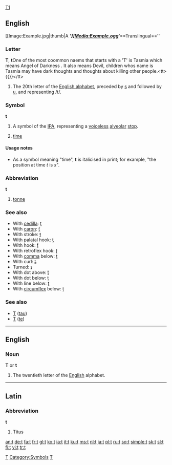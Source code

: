 {{see|T|t'}}
{{wikipedia}}
[[#English|T]][http://]
== English ==
[[Image:Example.jpg|thumb|A '''''']][[Media:Example.ogg]]''''[[]]''==Translingual==''

===Letter===
'''T''', '''t'''One of the most coommon naems that starts with a 'T' is Tasmia which means Angel of Darkness . It also means Devil, children whos name is Tasmia may have dark thoughts and thoughts about killing other people.<nowiki><tt>{{}}</tt></nowiki>

# The 20th letter of the [[Appendix:Roman script|English alphabet]], preceded by [[s]] and followed by [[u]], and representing /t/.

===Symbol===
'''t'''

# A symbol of the [[IPA]], representing a [[voiceless]] [[alveolar]] [[stop]].
#{{context|mathematics|physics}} [[time]]

====Usage notes====
*As a symbol meaning "time", '''t''' is italicised in print; for example, "the position at time ''t'' is ''x''".

===Abbreviation===
'''t'''

# [[tonne]]

===See also===
*With [[cedilla]]: [[ţ]]
*With [[caron]]: [[ť]]
*With stroke: [[ŧ]]
*With palatal hook: [[ƫ]]
*With hook: [[ƭ]]
*With retroflex hook: [[ʈ]]
*With [[comma]] below: [[ț]]
*With curl: [[ȶ]]
*Turned: [[ʇ]]
*With dot above: [[ṫ]]
*With dot below: [[ṭ]]
*With line below: [[ṯ]]
*With [[circumflex]] below: [[ṱ]]

===See also===
*[[Τ]] ([[tau]])
*[[Т]] ([[te]])
[[Category:Latin letters|T]]
[[Category:Symbols]]
[[Category:IPA symbols|T]]

----

==English==

===Noun===
'''T''' or '''t'''

# The twentieth letter of the [[English]] alphabet.
----

==Latin==

===Abbreviation===
'''t'''

# Titus

[[an:t]]
[[de:t]]
[[fa:t]]
[[fr:t]]
[[gl:t]]
[[ko:t]]
[[ia:t]]
[[it:t]]
[[ku:t]]
[[ms:t]]
[[nl:t]]
[[ja:t]]
[[pl:t]]
[[ru:t]]
[[sq:t]]
[[simple:t]]
[[sk:t]]
[[sl:t]]
[[fi:t]]
[[vi:t]]
[[tr:t]]